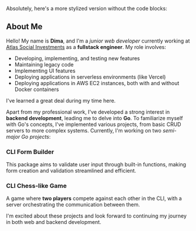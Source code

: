 Absolutely, here's a more stylized version without the code blocks:

## About Me

Hello! My name is **Dima**, and I'm a _junior web developer_ currently working at [Atlas Social Investments](https://atlas.org.il/en/about/) as a **fullstack engineer**. My role involves:

- Developing, implementing, and testing new features
- Maintaining legacy code
- Implementing UI features
- Deploying applications in serverless environments (like Vercel)
- Deploying applications in AWS EC2 instances, both with and without Docker containers

I've learned a great deal during my time here.

Apart from my professional work, I've developed a strong interest in **backend development**, leading me to delve into **Go**. To familiarize myself with Go's concepts, I've implemented various projects, from basic CRUD servers to more complex systems. Currently, I'm working on two _semi-major Go projects_:

### CLI Form Builder

This package aims to validate user input through built-in functions, making form creation and validation streamlined and efficient.

### CLI Chess-like Game

A game where **two players** compete against each other in the CLI, with a server orchestrating the communication between them.

I'm excited about these projects and look forward to continuing my journey in both web and backend development.
